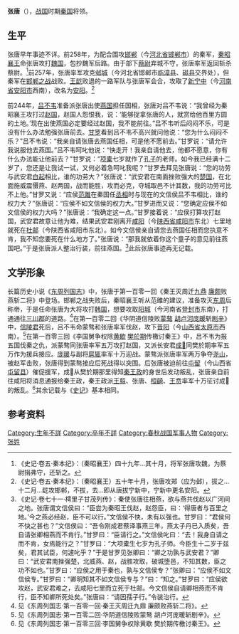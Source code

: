 {{Infobox 先秦人物
|名称=张唐
|图像=
|图说=
|别称=
|姓=
|氏=张
|名=唐
|字=
|别名=
|别字=
|谥号=
|时代=[[戰國時期|戰國時期]]
|国家=秦国
}}

'''张唐'''（{{bd|？||？||catIdx=Z張}}），[[战国|战国]]时期[[秦国|秦国]]将领。

== 生平 ==
张唐早年事迹不详。前258年，为配合围攻[[邯郸|邯郸]]（今[[河北省|河北省]][[邯郸市|邯郸市]]）的秦军，[[秦昭襄王|秦昭襄王]]命张唐攻打[[魏国_(战国)|魏国]]，包抄魏军后路。由于部下[[蔡尉|蔡尉]]弃城不守，张唐率军返回斩杀蔡尉。<ref>《史记·卷五·秦本纪》：（秦昭襄王）四十九年…其十月，将军张唐攻魏，为蔡尉捐弗守，还斩之。</ref>前257年，张唐率军攻克[[邺城|邺城]]（今河北省邯郸市[[临漳县|临漳县]]、[[磁县|磁县]]交界处），但秦军在[[邯郸之战|邯郸之战]]战败。[[王龁|王龁]]败退的一路军队与张唐军会合，攻取了[[新宁中|新宁中]]（今[[河南省|河南省]][[安阳市|安阳市]]西南），改名为[[安阳|安阳]]。<ref>《史记·卷五·秦本纪》：（秦昭襄王）五十年十月，张唐攻郑（应为邺），拔之…十二月…龁攻邯郸，不拔，去…即从唐拔宁新中，宁新中更名安阳。</ref>

前244年，[[吕不韦|吕不韦]]准备派张唐出使[[燕国|燕国]]担任国相，张唐对吕不韦说：“我曾经为秦昭襄王攻打过[[赵国|赵国]]，赵国人怨恨我，说：‘能够捉拿张唐的人，就赏给他百里方圆的土地。’现在出使燕国必定要经过赵国，我不能前往。”吕不韦听后闷闷不乐，可是没有什么办法勉强张唐前去。[[甘罗|甘罗]]看到吕不韦不高兴就问他说：“您为什么闷闷不乐？”吕不韦说：“我亲自请张唐去燕国任相，可是他不愿前去。”甘罗说：“请允许我说服他去燕国。”吕不韦呵叱他说：“快走开！我亲自请他去，他都不愿意，你有什么办法能让他前去？”甘罗说：“[[项橐|项橐]]七岁就作了[[孔子|孔子]]的老师。如今我已经满十二岁了，您还是让我试一试，又何必着急呵叱我呢？”甘罗去拜见张唐说：“您的功劳与武安君[[白起|白起]]相比，谁的功劳大？”张唐说：“武安君在南面挫败强大的[[楚国|楚国]]，在北面施威震慑燕、赵两国，战而能胜，攻而必克，夺城取邑不计其数，我的功劳可比不上他。”甘罗又说：“应侯[[范雎|范雎]]在秦国任[[丞相|丞相]]时与现在的文信侯吕不韦相比，谁的权力大？”张唐说：“应侯不如文信侯的权力大。”甘罗进而又说：“您确定应侯不如文信侯的权力大吗？”张唐说：“我确定这一点。”甘罗接着说：“应侯打算攻打赵国，武安君故意让他为难，结果武安君刚离开[[咸阳|咸阳]]（今[[陕西省|陕西省]][[咸阳市|咸阳市]]东北）七里地就死在[[杜邮|杜邮]]（今陕西省咸阳市东北）。如今文信侯亲自请您去燕国任相而您执意不肯，我不知您要死在什么地方了。”张唐说：“那我就依着你这个童子的意见前往燕国吧。”于是张唐派人整治行装，前往燕国。<ref>《史记·卷七十一·樗里子甘茂列传》：秦使张唐往相燕，欲与燕共伐赵以广河间之地。张唐谓文信侯曰：“臣尝为秦昭王伐赵，赵怨臣，曰：‘得唐者与百里之地。’今之燕必经赵，臣不可以行。”文信侯不快，未有以强也。甘罗曰：“君侯何不快之甚也？”文信侯曰：“吾令刚成君蔡泽事燕三年，燕太子丹已入质矣，吾自请张卿相燕而不肯行。”甘罗曰：“臣请行之。”文信侯叱曰：“去！我身自请之而不肯，女焉能行之？”甘罗曰：“大项橐生七岁为孔子师。今臣生十二岁于兹矣，君其试臣，何遽叱乎？”于是甘罗见张卿曰：“卿之功孰与武安君？”卿曰：“武安君南挫强楚，北威燕、赵，战胜攻取，破城堕邑，不知其数，臣之功不如也。”甘罗曰：“应侯之用于秦也，孰与文信侯专？”张卿曰：“应侯不如文信侯专。”甘罗曰：“卿明知其不如文信侯专与？”曰：“知之。”甘罗曰：“应侯欲攻赵，武安君难之，去咸阳七里而立死于杜邮。今文信侯自请卿相燕而不肯行，臣不知卿所死处矣。”张唐曰：“请因孺子行。”令装治行。</ref>此后张唐事迹再无记载。

== 文学形象 ==
长篇历史小说《[[东周列国志|东周列国志]]》中，张唐于第一百零一回《秦王灭周迁[[九鼎|九鼎]] [[廉颇|廉颇]]败燕斩二将》中登场。邯郸之战失败后，秦昭襄王听从范雎的建议，准备攻灭[[东周|东周]]后称帝，于是任命张唐为大将攻打[[韩国_(战国)|韩国]]，想要攻取[[阳城|阳城]]（今河南省[[登封市|登封市]]东南），打通通往[[三川郡|三川郡]]的道路。<ref>见《东周列国志·第一百零一回·秦王灭周迁九鼎 廉颇败燕斩二将》。</ref>在第一百零二回《华阴道信陵败[[蒙骜|蒙骜]] [[胡卢河|胡卢河]][[庞暖|庞暖]]斩[[剧辛|剧辛]]》中，[[信陵君|信陵君]]死后，吕不韦命蒙骜和张唐率军伐赵，攻下[[晋阳|晋阳]]（今[[山西省|山西省]][[太原市|太原市]]西南）。<ref>见《东周列国志·第一百零二回·华阴道信陵败蒙骜 胡卢河庞暖斩剧辛》。</ref>在第一百零三回《李国舅争权除[[黄歇|黄歇]] [[樊於期|樊於期]]传檄讨秦王》中，吕不韦为报五国伐秦之仇，派蒙骜同张唐率军五万攻打赵国，又派长安君[[成𫊸|成𫊸]]同樊於期率军五万作为援兵接应。[[庞暖|庞暖]]与副将[[扈辄|扈辄]]率军十万迎战。蒙骜派张唐率军两万争夺[[尧山|尧山]]，被赵军击败，张唐得到蒙骜接应后死战得以突围。后张唐被迫前往[[屯留|屯留]]（今山西省[[屯留县|屯留县]]）催促援军，成𫊸从樊於期那里得知[[秦王政|秦王政]]的身世后发动叛乱，张唐亲自前往咸阳将消息通报给秦王政，秦王政派[[王翦|王翦]]、张唐、[[桓齮|桓齮]]、[[王贲|王贲]]率军十万征讨成𫊸的叛乱。<ref>见《东周列国志·第一百零三回·李国舅争权除黄歇 樊於期传檄讨秦王》。</ref>其余记载与《[[史记|史记]]》基本相同。

== 参考资料 ==
{{reflist|2}}

[[Category:生年不詳|Category:生年不詳]]
[[Category:卒年不詳|Category:卒年不詳]]
[[Category:春秋战国军事人物|Category:春秋战国军事人物]]
[[Category:张姓|Category:张姓]]